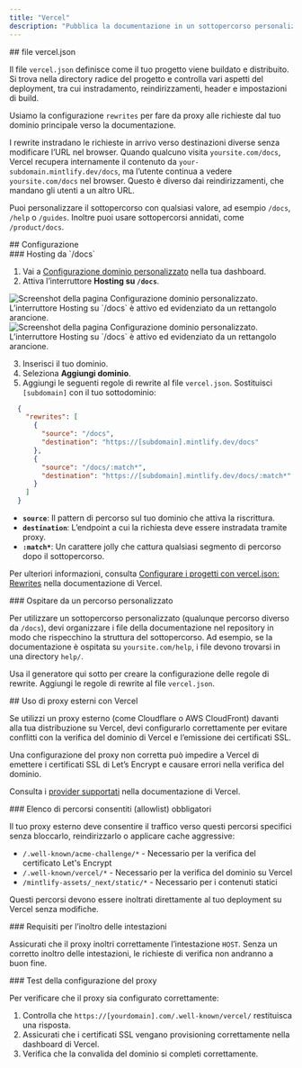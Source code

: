 ```yaml
---
title: "Vercel"
description: "Pubblica la documentazione in un sottopercorso personalizzato con Vercel"
---
```



<div id="verceljson-file">
  ## file vercel.json
</div>

Il file `vercel.json` definisce come il tuo progetto viene buildato e distribuito. Si trova nella directory radice del progetto e controlla vari aspetti del deployment, tra cui instradamento, reindirizzamenti, header e impostazioni di build.

Usiamo la configurazione `rewrites` per fare da proxy alle richieste dal tuo dominio principale verso la documentazione.

I rewrite instradano le richieste in arrivo verso destinazioni diverse senza modificare l’URL nel browser. Quando qualcuno visita `yoursite.com/docs`, Vercel recupera internamente il contenuto da `your-subdomain.mintlify.dev/docs`, ma l’utente continua a vedere `yoursite.com/docs` nel browser. Questo è diverso dai reindirizzamenti, che mandano gli utenti a un altro URL.

Puoi personalizzare il sottopercorso con qualsiasi valore, ad esempio `/docs`, `/help` o `/guides`. Inoltre puoi usare sottopercorsi annidati, come `/product/docs`.

<div id="configuration">
  ## Configurazione
</div>

<div id="host-from-docs">
  ### Hosting da `/docs`
</div>

1. Vai a [Configurazione dominio personalizzato](https://dashboard.mintlify.com/settings/deployment/custom-domain) nella tua dashboard.
2. Attiva l’interruttore **Hosting su `/docs`**.

<Frame>
  <img alt="Screenshot della pagina Configurazione dominio personalizzato. L’interruttore Hosting su `/docs` è attivo ed evidenziato da un rettangolo arancione." src="/images/subpath/toggle-light.png" className="block dark:hidden" />

  <img alt="Screenshot della pagina Configurazione dominio personalizzato. L’interruttore Hosting su `/docs` è attivo ed evidenziato da un rettangolo arancione." src="/images/subpath/toggle-dark.png" className="hidden dark:block" />
</Frame>

3. Inserisci il tuo dominio.
4. Seleziona **Aggiungi dominio**.
5. Aggiungi le seguenti regole di rewrite al file `vercel.json`. Sostituisci `[subdomain]` con il tuo sottodominio:

```json
  {
    "rewrites": [
      {
        "source": "/docs",
        "destination": "https://[subdomain].mintlify.dev/docs"
      },
      {
        "source": "/docs/:match*",
        "destination": "https://[subdomain].mintlify.dev/docs/:match*"
      }
    ]
  }
```

* **`source`**: Il pattern di percorso sul tuo dominio che attiva la riscrittura.
* **`destination`**: L’endpoint a cui la richiesta deve essere instradata tramite proxy.
* **`:match*`**: Un carattere jolly che cattura qualsiasi segmento di percorso dopo il sottopercorso.

Per ulteriori informazioni, consulta [Configurare i progetti con vercel.json: Rewrites](https://vercel.com/docs/projects/project-configuration#rewrites) nella documentazione di Vercel.

<div id="host-from-custom-path">
  ### Ospitare da un percorso personalizzato
</div>

Per utilizzare un sottopercorso personalizzato (qualunque percorso diverso da `/docs`), devi organizzare i file della documentazione nel repository in modo che rispecchino la struttura del sottopercorso. Ad esempio, se la documentazione è ospitata su `yoursite.com/help`, i file devono trovarsi in una directory `help/`.

Usa il generatore qui sotto per creare la configurazione delle regole di rewrite. Aggiungi le regole di rewrite al file `vercel.json`.

<VercelJsonGenerator />

<div id="using-external-proxies-with-vercel">
  ## Uso di proxy esterni con Vercel
</div>

Se utilizzi un proxy esterno (come Cloudflare o AWS CloudFront) davanti alla tua distribuzione su Vercel, devi configurarlo correttamente per evitare conflitti con la verifica del dominio di Vercel e l’emissione dei certificati SSL.

Una configurazione del proxy non corretta può impedire a Vercel di emettere i certificati SSL di Let’s Encrypt e causare errori nella verifica del dominio.

Consulta i [provider supportati](https://vercel.com/guides/how-to-setup-verified-proxy#supported-providers-verified-proxy-lite) nella documentazione di Vercel.

<div id="required-path-allowlist">
  ### Elenco di percorsi consentiti (allowlist) obbligatori
</div>

Il tuo proxy esterno deve consentire il traffico verso questi percorsi specifici senza bloccarlo, reindirizzarlo o applicare cache aggressive:

- `/.well-known/acme-challenge/*` - Necessario per la verifica del certificato Let's Encrypt
- `/.well-known/vercel/*` - Necessario per la verifica del dominio su Vercel
- `/mintlify-assets/_next/static/*` - Necessario per i contenuti statici

Questi percorsi devono essere inoltrati direttamente al tuo deployment su Vercel senza modifiche.

<div id="header-forwarding-requirements">
  ### Requisiti per l’inoltro delle intestazioni
</div>

Assicurati che il proxy inoltri correttamente l’intestazione `HOST`. Senza un corretto inoltro delle intestazioni, le richieste di verifica non andranno a buon fine.

<div id="testing-your-proxy-setup">
  ### Test della configurazione del proxy
</div>

Per verificare che il proxy sia configurato correttamente:

1. Controlla che `https://[yourdomain].com/.well-known/vercel/` restituisca una risposta.
2. Assicurati che i certificati SSL vengano provisioning correttamente nella dashboard di Vercel.
3. Verifica che la convalida del dominio si completi correttamente.